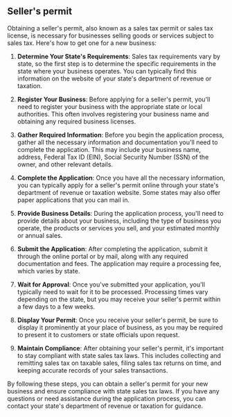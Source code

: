 ## Seller's permit

Obtaining a seller's permit, also known as a sales tax permit or sales tax license, is necessary for businesses selling goods or services subject to sales tax. Here's how to get one for a new business:

1.  **Determine Your State's Requirements**: Sales tax requirements vary by state, so the first step is to determine the specific requirements in the state where your business operates. You can typically find this information on the website of your state's department of revenue or taxation.
    
2.  **Register Your Business**: Before applying for a seller's permit, you'll need to register your business with the appropriate state or local authorities. This often involves registering your business name and obtaining any required business licenses.
    
3.  **Gather Required Information**: Before you begin the application process, gather all the necessary information and documentation you'll need to complete the application. This may include your business name, address, Federal Tax ID (EIN), Social Security Number (SSN) of the owner, and other relevant details.
    
4.  **Complete the Application**: Once you have all the necessary information, you can typically apply for a seller's permit online through your state's department of revenue or taxation website. Some states may also offer paper applications that you can mail in.
    
5.  **Provide Business Details**: During the application process, you'll need to provide details about your business, including the type of business you operate, the products or services you sell, and your estimated monthly or annual sales.
    
6.  **Submit the Application**: After completing the application, submit it through the online portal or by mail, along with any required documentation and fees. The application may require a processing fee, which varies by state.
    
7.  **Wait for Approval**: Once you've submitted your application, you'll typically need to wait for it to be processed. Processing times vary depending on the state, but you may receive your seller's permit within a few days to a few weeks.
    
8.  **Display Your Permit**: Once you receive your seller's permit, be sure to display it prominently at your place of business, as you may be required to present it to customers or state officials upon request.
    
9.  **Maintain Compliance**: After obtaining your seller's permit, it's important to stay compliant with state sales tax laws. This includes collecting and remitting sales tax on taxable sales, filing sales tax returns on time, and keeping accurate records of your sales transactions.
    
By following these steps, you can obtain a seller's permit for your new business and ensure compliance with state sales tax laws. If you have any questions or need assistance during the application process, you can contact your state's department of revenue or taxation for guidance.
